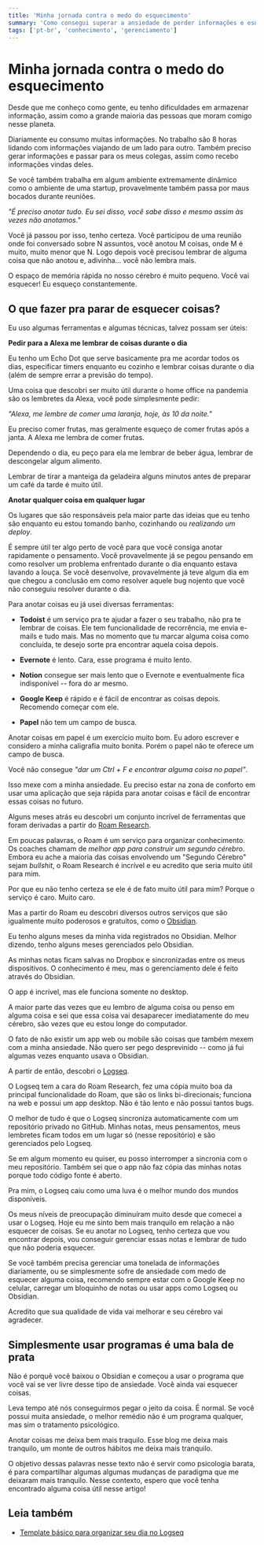 ```yaml
---
title: 'Minha jornada contra o medo do esquecimento'
summary: 'Como consegui superar a ansiedade de perder informações e esquecer coisas.'
tags: ['pt-br', 'conhecimento', 'gerenciamento']
---
```


# Minha jornada contra o medo do esquecimento

Desde que me conheço como gente, eu tenho dificuldades em armazenar informação, assim como a grande maioria das pessoas que moram comigo nesse planeta.

Diariamente eu consumo muitas informações. No trabalho são 8 horas lidando com informações viajando de um lado para outro. Também preciso gerar informações e passar para os meus colegas, assim como recebo informações vindas deles.

Se você também trabalha em algum ambiente extremamente dinâmico como o ambiente de uma startup, provavelmente também passa por maus bocados durante reuniões.

_"É preciso anotar tudo. Eu sei disso, você sabe disso e mesmo assim às vezes não anotamos."_

Você já passou por isso, tenho certeza. Você participou de uma reunião onde foi conversado sobre N assuntos, você anotou M coisas, onde M é muito, muito menor que N. Logo depois você precisou lembrar de alguma coisa que não anotou e, adivinha... você não lembra mais.

O espaço de memória rápida no nosso cérebro é muito pequeno. Você vai esquecer! Eu esqueço constantemente.

## O que fazer pra parar de esquecer coisas?

Eu uso algumas ferramentas e algumas técnicas, talvez possam ser úteis:

**Pedir para a Alexa me lembrar de coisas durante o dia**

Eu tenho um Echo Dot que serve basicamente pra me acordar todos os dias, especificar timers enquanto eu cozinho e lembrar coisas durante o dia (além de sempre errar a previsão do tempo).

Uma coisa que descobri ser muito útil durante o home office na pandemia são os lembretes da Alexa, você pode simplesmente pedir:

_"Alexa, me lembre de comer uma laranja, hoje, às 10 da noite."_

Eu preciso comer frutas, mas geralmente esqueço de comer frutas após a janta. A Alexa me lembra de comer frutas.

Dependendo o dia, eu peço para ela me lembrar de beber água, lembrar de descongelar algum alimento.

Lembrar de tirar a manteiga da geladeira alguns minutos antes de preparar um café da tarde é muito útil.

**Anotar qualquer coisa em qualquer lugar**

Os lugares que são responsáveis pela maior parte das ideias que eu tenho são enquanto eu estou tomando banho, cozinhando ou _realizando um deploy_.

É sempre útil ter algo perto de você para que você consiga anotar rapidamente o pensamento. Você provavelmente já se pegou pensando em como resolver um problema enfrentado durante o dia enquanto estava lavando a louça. Se você desenvolve, provavelmente já teve algum dia em que chegou a conclusão em como resolver aquele bug nojento que você não conseguiu resolver durante o dia.

Para anotar coisas eu já usei diversas ferramentas:

- **Todoist** é um serviço pra te ajudar a fazer o seu trabalho, não pra te lembrar de coisas. Ele tem funcionalidade de recorrência, me envia e-mails e tudo mais. Mas no momento que tu marcar alguma coisa como concluída, te desejo sorte pra encontrar aquela coisa depois.

- **Evernote** é lento. Cara, esse programa é muito lento.

- **Notion** consegue ser mais lento que o Evernote e eventualmente fica indisponível -- fora do ar mesmo.

- **Google Keep** é rápido e é fácil de encontrar as coisas depois. Recomendo começar com ele.

- **Papel** não tem um campo de busca.

Anotar coisas em papel é um exercício muito bom. Eu adoro escrever e considero a minha caligrafia muito bonita. Porém o papel não te oferece um campo de busca.

Você não consegue _"dar um Ctrl + F e encontrar alguma coisa no papel"_.

Isso mexe com a minha ansiedade. Eu preciso estar na zona de conforto em usar uma aplicação que seja rápida para anotar coisas e fácil de encontrar essas coisas no futuro.

Alguns meses atrás eu descobri um conjunto incrível de ferramentas que foram derivadas a partir do [Roam Research](https://roamresearch.com).

Em poucas palavras, o Roam é um serviço para organizar conhecimento. Os coaches chamam de _melhor app para construir um segundo cérebro_. Embora eu ache a maioria das coisas envolvendo um "Segundo Cérebro" sejam _bullshit_, o Roam Research é incrível e eu acredito que seria muito útil para mim.

Por que eu não tenho certeza se ele é de fato muito útil para mim? Porque o serviço é caro. Muito caro.

Mas a partir do Roam eu descobri diversos outros serviços que são igualmente muito poderosos e gratuítos, como o [Obsidian](https://obsidian.md/).

Eu tenho alguns meses da minha vida registrados no Obsidian. Melhor dizendo, tenho alguns meses gerenciados pelo Obsidian.

As minhas notas ficam salvas no Dropbox e sincronizadas entre os meus dispositivos. O conhecimento é meu, mas o gerenciamento dele é feito através do Obsidian.

O app é incrível, mas ele funciona somente no desktop.

A maior parte das vezes que eu lembro de alguma coisa ou penso em alguma coisa e sei que essa coisa vai desaparecer imediatamente do meu cérebro, são vezes que eu estou longe do computador.

O fato de não existir um app web ou mobile são coisas que também mexem com a minha ansiedade. Não quero ser pego desprevinido -- como já fui algumas vezes enquanto usava o Obsidian.

A partir de então, descobri o [Logseq](https://logseq.com/).

O Logseq tem a cara do Roam Research, fez uma cópia muito boa da principal funcionalidade do Roam, que são os links bi-direcionais; funciona na web e possui um app desktop. Não é tão lento e não possui tantos bugs.

O melhor de tudo é que o Logseq sincroniza automaticamente com um repositório privado no GitHub. Minhas notas, meus pensamentos, meus lembretes ficam todos em um lugar só (nesse repositório) e são gerenciados pelo Logseq.

Se em algum momento eu quiser, eu posso interromper a sincronia com o meu repositório. Também sei que o app não faz cópia das minhas notas porque todo código fonte é aberto.

Pra mim, o Logseq caiu como uma luva é o melhor mundo dos mundos disponíveis.

Os meus níveis de preocupação diminuíram muito desde que comecei a usar o Logseq. Hoje eu me sinto bem mais tranquilo em relação a não esquecer de coisas. Se eu anotar no Logseq, tenho certeza que vou encontrar depois, vou conseguir gerenciar essas notas e lembrar de tudo que não poderia esquecer.

Se você também precisa gerenciar uma tonelada de informações diariamente, ou se simplesmente sofre de ansiedade com medo de esquecer alguma coisa, recomendo sempre estar com o Google Keep no celular, carregar um bloquinho de notas ou usar apps como Logseq ou Obsidian.

Acredito que sua qualidade de vida vai melhorar e seu cérebro vai agradecer.

## Simplesmente usar programas é uma bala de prata

Não é porquê você baixou o Obsidian e começou a usar o programa que você vai se ver livre desse tipo de ansiedade. Você ainda vai esquecer coisas.

Leva tempo até nós conseguirmos pegar o jeito da coisa. É normal. Se você possui muita ansiedade, o melhor remédio não é um programa qualquer, mas sim o tratamento psicológico.

Anotar coisas me deixa bem mais traquilo. Esse blog me deixa mais tranquilo, um monte de outros hábitos me deixa mais tranquilo.

O objetivo dessas palavras nesse texto não é servir como psicologia barata, é para compartilhar algumas algumas mudanças de paradigma que me deixaram mais tranquilo. Nesse contexto, espero que você tenha encontrado alguma coisa útil nesse artigo!

## Leia também

- [Template básico para organizar seu dia no Logseq](/a/template-daily-logseq)
